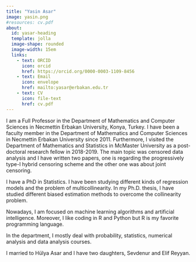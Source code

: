 ```yaml
---
title: "Yasin Asar"
image: yasin.png
#resources: cv.pdf
about: 
  id: yasar-heading
  template: jolla
  image-shape: rounded
  image-width: 15em
  links:
    - text: ORCID
      icon: orcid
      href: https://orcid.org/0000-0003-1109-8456  
    - text: Email
      icon: envelope
      href: mailto:yasar@erbakan.edu.tr
    - text: CV
      icon: file-text
      href: cv.pdf
---
```


:::{#yasar-heading}

I am a Full Professor in the Department of Mathematics and Computer Sciences in Necmettin Erbakan University, Konya, Turkey. I have been a faculty member in the Department of Mathematics and Computer Sciences in Necmettin Erbakan University since 2011. Furthermore, I visited the Department of Mathematics and Statistics in McMaster University as a post-doctoral research fellow in 2018-2019. The main topic was censored data analysis and I have written two papers, one is regarding the progressively type-I hybrid censoring scheme and the other one was about joint censoring. 

I have a PhD in Statistics. I have been studying different kinds of regression models and the problem of multicollinearity. In my Ph.D. thesis, I have studied different biased estimation methods to overcome the collinearity problem.

Nowadays, I am focused on machine learning algorithms and artificial intelligence. Moreover, I like coding in R and Python but R is my favorite programming language.

In the department, I mostly deal with probability, statistics, numerical analysis and data analysis courses.

I married to Hülya Asar and I have two daughters, Sevdenur and Elif Reyyan.

:::

